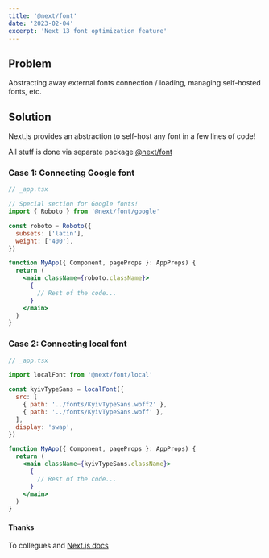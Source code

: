 ```yaml
---
title: '@next/font'
date: '2023-02-04'
excerpt: 'Next 13 font optimization feature'
---
```


## Problem

Abstracting away external fonts connection / loading, managing self-hosted fonts, etc.

## Solution

Next.js provides an abstraction to self-host any font in a few
lines of code!

All stuff is done via separate package [@next/font](https://www.npmjs.com/package/@next/font)

### Case 1: Connecting Google font

```jsx
// _app.tsx

// Special section for Google fonts!
import { Roboto } from '@next/font/google'

const roboto = Roboto({
  subsets: ['latin'],
  weight: ['400'],
})

function MyApp({ Component, pageProps }: AppProps) {
  return (
    <main className={roboto.className}>
      {
        // Rest of the code...
      }
    </main>
  )
}
```

### Case 2: Connecting local font

```jsx
// _app.tsx

import localFont from '@next/font/local'

const kyivTypeSans = localFont({
  src: [
    { path: '../fonts/KyivTypeSans.woff2' },
    { path: '../fonts/KyivTypeSans.woff' },
  ],
  display: 'swap',
})

function MyApp({ Component, pageProps }: AppProps) {
  return (
    <main className={kyivTypeSans.className}>
      {
        // Rest of the code...
      }
    </main>
  )
}
```

#### Thanks

To collegues and [Next.js docs](https://nextjs.org/docs/basic-features/font-optimization)
